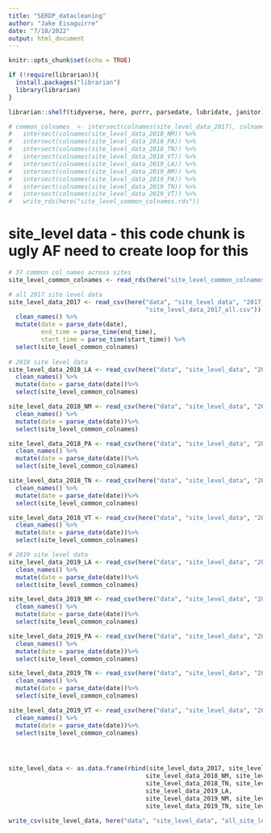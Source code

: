 ```yaml
---
title: "SERDP_datacleaning"
author: "Jake Eisaguirre"
date: "7/18/2022"
output: html_document
---
```


```r
knitr::opts_chunk$set(echo = TRUE)

if (!require(librarian)){
  install.packages("librarian")
  library(librarian)
}

librarian::shelf(tidyverse, here, purrr, parsedate, lubridate, janitor)
```

```r
# common_colnames  <- intersect(colnames(site_level_data_2017), colnames(site_level_data_2018_LA)) %>%
#   intersect(colnames(site_level_data_2018_NM)) %>%
#   intersect(colnames(site_level_data_2018_PA)) %>%
#   intersect(colnames(site_level_data_2018_TN)) %>%
#   intersect(colnames(site_level_data_2018_VT)) %>%
#   intersect(colnames(site_level_data_2019_LA)) %>% 
#   intersect(colnames(site_level_data_2019_NM)) %>%
#   intersect(colnames(site_level_data_2019_PA)) %>%
#   intersect(colnames(site_level_data_2019_TN)) %>%
#   intersect(colnames(site_level_data_2019_VT)) %>%
#   write_rds(here("site_level_common_colnames.rds"))
```


# site_level data - this code chunk is ugly AF need to create loop for this
```r
# 37 common col names across sites
site_level_common_colnames <- read_rds(here("site_level_common_colnames.rds"))

# all 2017 site level data
site_level_data_2017 <- read_csv(here("data", "site_level_data", "2017_site_data", 
                                      "site_level_data_2017_all.csv")) %>% 
  clean_names() %>% 
  mutate(date = parse_date(date),
         end_time = parse_time(end_time),
         start_time = parse_time(start_time)) %>% 
  select(site_level_common_colnames)
  
# 2018 site level data
site_level_data_2018_LA <- read_csv(here("data", "site_level_data", "2018_site_data", "LA_site_2018.csv")) %>%
  clean_names() %>% 
  mutate(date = parse_date(date))%>% 
  select(site_level_common_colnames)

site_level_data_2018_NM <- read_csv(here("data", "site_level_data", "2018_site_data", "NM_site_2018.csv"))  %>%
  clean_names() %>%
  mutate(date = parse_date(date))%>% 
  select(site_level_common_colnames)

site_level_data_2018_PA <- read_csv(here("data", "site_level_data", "2018_site_data", "PA_site_2018.csv")) %>%
  clean_names() %>%
  mutate(date = parse_date(date))%>% 
  select(site_level_common_colnames)

site_level_data_2018_TN <- read_csv(here("data", "site_level_data", "2018_site_data", "TN_site_2018.csv")) %>%
  clean_names() %>%
  mutate(date = parse_date(date))%>% 
  select(site_level_common_colnames)

site_level_data_2018_VT <- read_csv(here("data", "site_level_data", "2018_site_data", "VT_site_2018.csv")) %>% 
  clean_names() %>%
  mutate(date = parse_date(date))%>% 
  select(site_level_common_colnames)

# 2019 site level data
site_level_data_2019_LA <- read_csv(here("data", "site_level_data", "2019_site_data", "LA_site_2019.csv")) %>%
  clean_names() %>% 
  mutate(date = parse_date(date))%>% 
  select(site_level_common_colnames)

site_level_data_2019_NM <- read_csv(here("data", "site_level_data", "2019_site_data", "NM_site_2019.csv"))  %>%
  clean_names() %>%
  mutate(date = parse_date(date))%>% 
  select(site_level_common_colnames)

site_level_data_2019_PA <- read_csv(here("data", "site_level_data", "2019_site_data", "PA_site_2019.csv")) %>%
  clean_names() %>%
  mutate(date = parse_date(date))%>% 
  select(site_level_common_colnames)

site_level_data_2019_TN <- read_csv(here("data", "site_level_data", "2019_site_data", "TN_site_2019.csv")) %>%
  clean_names() %>%
  mutate(date = parse_date(date))%>% 
  select(site_level_common_colnames)

site_level_data_2019_VT <- read_csv(here("data", "site_level_data", "2019_site_data", "VT_site_2019.csv")) %>% 
  clean_names() %>%
  mutate(date = parse_date(date))%>% 
  select(site_level_common_colnames)




site_level_data <- as.data.frame(rbind(site_level_data_2017, site_level_data_2018_LA, 
                                      site_level_data_2018_NM, site_level_data_2018_PA,
                                      site_level_data_2018_TN, site_level_data_2018_VT,
                                      site_level_data_2019_LA, 
                                      site_level_data_2019_NM, site_level_data_2019_PA,
                                      site_level_data_2019_TN, site_level_data_2019_VT))

write_csv(site_level_data, here("data", "site_level_data", "all_site_level_data.csv"))


```

